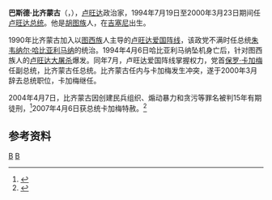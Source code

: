 {{Use dmy dates|date=June 2013}}
{{Infobox Officeholder
|name          = 巴斯德·比齊蒙古 
|original_name = {{lang|fr|Pasteur Bizimungu}}
|image         =
|office        = {{RWA}}第三任[[盧安達總統|總統]]
|vicepresident = [[保羅·卡加梅|保羅·卡加梅]]
|primeminister = [[Faustin_Twagiramungu|Faustin Twagiramungu]]<br>[[Pierre-Célestin_Rwigema|Pierre-Célestin Rwigema]]<br>[[Bernard_Makuza|Bernard Makuza]]
|term_start    = 1994年 7月 19日
|term_end      = 2000年 3月 23日
|predecessor   = [[西奧多·辛迪古布瓦博|西奧多·辛迪古布瓦博]]
|successor     = [[保羅·卡加梅|保羅·卡加梅]]
|birth_date    = {{birth year and age|1950}}  
|birth_place   = {{BEL}}[[盧安達-烏隆地|盧安達-烏隆地保護國]][[吉塞尼|吉塞尼]]
|death_date    = 
|death_place   = 
|party         =[[盧安達民主和發展全國共和運動|盧安達民主和發展全國共和運動]] (1980's- 1990) <br>[[盧安達愛國陣線|盧安達愛國陣線]] (1990-2000)<br>[[民主復興黨(盧安達)|民主復興黨]] (2001- )
|spouse        = Serafina Bizimungu
|religion      = 
|alma_mater  = [[National_University_of_Rwanda|National University of Rwanda]]<br>[[史特拉斯堡大學|史特拉斯堡大學]] 
|twitter_official = @PBizimungu
}}
'''巴斯德·比齐蒙古'''（{{lang-fr|Pasteur Bizimungu}}，{{bd|1950年|catIdx=B}}），[[卢旺达|卢旺达]]政治家，1994年7月19日至2000年3月23日期间任[[卢旺达总统|卢旺达总统]]。他是[[胡图族|胡图族]]人，在[[吉塞尼|吉塞尼]]出生。

1990年比齐蒙古加入以[[图西族|图西族]]人主导的[[卢旺达爱国阵线|卢旺达爱国阵线]]，该政党不满时任总统[[朱韦纳尔·哈比亚利马纳|朱韦纳尔·哈比亚利马纳]]的统治。1994年4月6日哈比亚利马纳坠机身亡后，针对图西族人的[[卢旺达大屠杀|卢旺达大屠杀]]爆发。同年7月，卢旺达爱国阵线掌握权力，党首[[保罗·卡加梅|保罗·卡加梅]]任副总统，比齐蒙古任总统。比齐蒙古任内与卡加梅发生冲突，遂于2000年3月辞去总统职位，卡加梅继任。

2004年4月7日，比齐蒙古因创建民兵组织、煽动暴力和贪污等罪名被判15年有期徒刑，<ref>{{cite web|script-title=en:Rwanda jails former president Bizimungu|url=http://www.int.iol.co.za/index.php?set_id=1&click_id=136&art_id=qw1086620941222B265|date=2004年6月7日|accessdate=2007-12-25|author=[[路透社|路透社]]|publisher=iol.co.za|archive-date=2006-06-15|archive-url=https://web.archive.org/web/20060615021453/http://www.int.iol.co.za/index.php?set_id=1|dead-url=no}}</ref>2007年4月6日获总统卡加梅特赦。<ref>{{cite web|script-title=fr:Libération de l'ancien président Pasteur Bizimungu|url=http://www.jeuneafrique.com/jeune_afrique/article_depeche.asp?art_cle=AFP83157libraugnumi0|date=2007年4月6日|accessdate=2007-12-25|publisher=jeuneafrique.com|author=[[法新社|法新社]]|archive-date=2007-09-30|archive-url=https://web.archive.org/web/20070930165614/http://www.jeuneafrique.com/jeune_afrique/article_depeche.asp?art_cle=AFP83157libraugnumi0|dead-url=no}}</ref>

==参考资料==
{{reflist}}

{{start box}}
{{succession box|[[朱韦纳尔·哈比亚利马纳|朱韦纳尔·哈比亚利马纳]]|[[保罗·卡加梅|保罗·卡加梅]]|[[卢旺达总统|卢旺达总统]]|1994年7月19日－2000年3月23日}}
{{end box}}
{{盧安達總統}}

{{DEFAULTSORT:Bizimungu, Pasteur}}
[[Category:卢旺达政治人物|B]]
[[Category:卢旺达总统|B]]